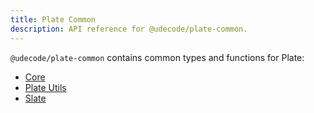 ```yaml
---
title: Plate Common
description: API reference for @udecode/plate-common.
---
```


`@udecode/plate-common` contains common types and functions for Plate:

- [Core](/docs/api/core)
- [Plate Utils](/docs/api/utils)
- [Slate](/docs/api/slate)
